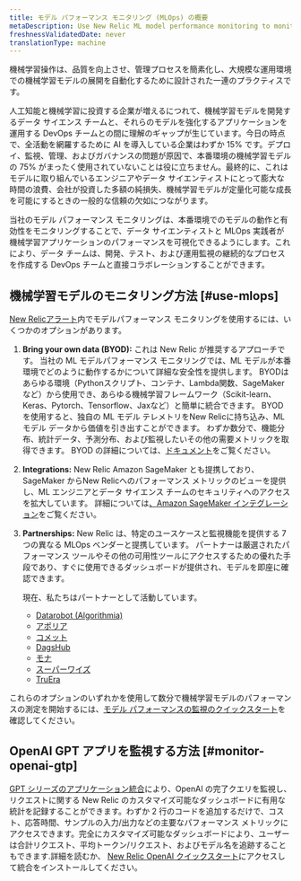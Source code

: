 ```yaml
---
title: モデル パフォーマンス モニタリング (MLOps) の概要
metaDescription: Use New Relic ML model performance monitoring to monitor and observe the performance of your machine learning models.
freshnessValidatedDate: never
translationType: machine
---
```


機械学習操作は、品質を向上させ、管理プロセスを簡素化し、大規模な運用環境での機械学習モデルの展開を自動化するために設計された一連のプラクティスです。

人工知能と機械学習に投資する企業が増えるにつれて、機械学習モデルを開発するデータ サイエンス チームと、それらのモデルを強化するアプリケーションを運用する DevOps チームとの間に理解のギャップが生じています。今日の時点で、全活動を網羅するために AI を導入している企業はわずか 15% です。デプロイ、監視、管理、およびガバナンスの問題が原因で、本番環境の機械学習モデルの 75% がまったく使用されていないことは役に立ちません。最終的に、これはモデルに取り組んでいるエンジニアやデータ サイエンティストにとって膨大な時間の浪費、会社が投資した多額の純損失、機械学習モデルが定量化可能な成長を可能にするときの一般的な信頼の欠如につながります。

当社のモデル パフォーマンス モニタリングは、本番環境でのモデルの動作と有効性をモニタリングすることで、データ サイエンティストと MLOps 実践者が機械学習アプリケーションのパフォーマンスを可視化できるようにします。これにより、データ チームは、開発、テスト、および運用監視の継続的なプロセスを作成する DevOps チームと直接コラボレーションすることができます。

## 機械学習モデルのモニタリング方法 [#use-mlops]

[New Relicアラート](/docs/alerts-applied-intelligence/new-relic-alerts/get-started/introduction-applied-intelligence/)内でモデルパフォーマンス モニタリングを使用するには、いくつかのオプションがあります。

1. <DNT>**Bring your own data (BYOD):**</DNT> これは New Relic が推奨するアプローチです。 当社の ML モデルパフォーマンス モニタリングでは、ML モデルが本番環境でどのように動作するかについて詳細な安全性を提供します。 BYODはあらゆる環境（Pythonスクリプト、コンテナ、Lambda関数、SageMakerなど）から使用でき、あらゆる機械学習フレームワーク（Scikit-learn、Keras、Pytorch、Tensorflow、Jaxなど）と簡単に統合できます。 BYOD を使用すると、独自の ML モデル テレメトリをNew Relicに持ち込み、ML モデル データから価値を引き出すことができます。 わずか数分で、機能分布、統計データ、予測分布、および監視したいその他の需要メトリックを取得できます。 BYOD の詳細については、[ドキュメント](/docs/alerts-applied-intelligence/mlops/bring-your-own/mlops-byo)をご覧ください。

2. <DNT>**Integrations:**</DNT> New Relic Amazon SageMaker とも提携しており、SageMaker からNew Relicへのパフォーマンス メトリックのビューを提供し、ML エンジニアとデータ サイエンス チームのセキュリティへのアクセスを拡大しています。 詳細については[、Amazon SageMaker インテグレーション](/docs/mlops/integrations/aws-sagemaker-mlops-integration/)をご覧ください。

3. <DNT>**Partnerships:**</DNT> New Relic は、特定のユースケースと監視機能を提供する 7 つの異なる MLOps ベンダーと提携しています。 パートナーは<InlinePopover type="dashboards"/>厳選されたパフォーマンス ツールやその他の可用性ツールにアクセスするための優れた手段であり、すぐに使用できるダッシュボードが提供され、モデルを即座に確認できます。

   現在、私たちはパートナーとして活動しています。

   * [Datarobot (Algorithmia)](/docs/alerts-applied-intelligence/mlops/integrations/datarobot-mlops-integration/)
   * [アポリア](/docs/alerts-applied-intelligence/mlops/integrations/aporia-mlops-integration/)
   * [コメット](/docs/alerts-applied-intelligence/mlops/integrations/comet-mlops-integration/)
   * [DagsHub](/docs/alerts-applied-intelligence/mlops/integrations/dagshub-mlops-integration/)
   * [モナ](/docs/alerts-applied-intelligence/mlops/integrations/mona-mlops-integration/)
   * [スーパーワイズ](/docs/alerts-applied-intelligence/mlops/integrations/superwise-mlops-integration/)
   * [TruEra](/docs/alerts-applied-intelligence/mlops/integrations/truera-mlops-integration/)

これらのオプションのいずれかを使用して数分で機械学習モデルのパフォーマンスの測定を開始するには、[モデル パフォーマンスの監視のクイックスタート](https://newrelic.com/instant-observability/?category=machine-learning-ops)を確認してください。

## OpenAI GPT アプリを監視する方法 [#monitor-openai-gtp]

[GPT シリーズのアプリケーション統合](/docs/mlops/integrations/openai-integration/)により、OpenAI の完了クエリを監視し、リクエストに関する New Relic のカスタマイズ可能なダッシュボードに有用な統計を記録することができます。わずか 2 行のコードを追加するだけで、コスト、応答時間、サンプルの入力/出力などの主要なパフォーマンス メトリックにアクセスできます。完全にカスタマイズ可能なダッシュボードにより、ユーザーは合計リクエスト、平均トークン/リクエスト、およびモデル名を追跡することもできます.詳細を読むか、 [New Relic OpenAI クイックスタート](https://newrelic.com/instant-observability/openai)にアクセスして統合をインストールしてください。